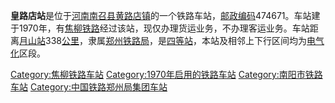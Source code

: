 {{noteTA
|1=zh-cn:始发车次; zh-hk:列車班次;
|2=zh-cn:车次; zh-hk:班次;
}}
{{Infobox China railway station 
|车站名称 = 皇路店站
|车站名称拼音 = 
|车站地址 = [[河南|河南]][[南召县|南召县]]
|归属 = [[郑州铁路局|郑州铁路局]]
|车站等级 = [[四等站_(中铁)|四等站]]
|线路 = [[焦柳铁路|焦柳铁路]]<br>[[洛湛铁路|洛湛铁路]]
}}
'''皇路店站'''是位于[[河南|河南]][[南召县|南召县]][[黄路店镇|黄路店镇]]的一个铁路车站，[[邮政编码|邮政编码]]474671。车站建于1970年，有[[焦柳铁路|焦柳铁路]]经过该站，现仅办理货运业务，不办理客运业务。车站距离[[月山站|月山站]]338[[公里|公里]]，隶属[[郑州铁路局|郑州铁路局]]，是[[四等站_(中铁)|四等站]]，本站及相邻上下行区间均为[[电气化|电气化]]区段。

{{start rail box|[[File:China_Railways.svg|16px]][[中国铁路|中国铁路]]}}
{{s-inop|[[董庄站|董庄站]]}}
{{s-line|[[焦柳铁路|焦柳铁路]]<br>[[洛湛铁路|洛湛铁路]]||blue}}
{{s-inop|[[蒲山店站|蒲山店站]]<br><s>[[闻庄站|闻庄站]]</s>(已撤销)}}
{{end box}}
{{焦柳铁路}}
{{洛湛铁路}}
{{铁路车站小作品}}
{{河南小作品}}

[[Category:焦柳铁路车站|Category:焦柳铁路车站]]
[[Category:1970年启用的铁路车站|Category:1970年启用的铁路车站]]
[[Category:南阳市铁路车站|Category:南阳市铁路车站]]
[[Category:中国铁路郑州局集团车站|Category:中国铁路郑州局集团车站]]
